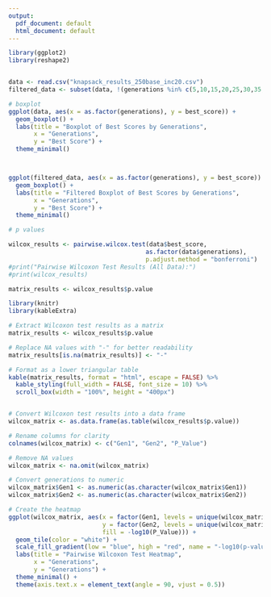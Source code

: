 ```yaml
---
output:
  pdf_document: default
  html_document: default
---
```



```r

library(ggplot2)
library(reshape2)


data <- read.csv("knapsack_results_250base_inc20.csv")
filtered_data <- subset(data, !(generations %in% c(5,10,15,20,25,30,35,40,45)))

# boxplot
ggplot(data, aes(x = as.factor(generations), y = best_score)) +
  geom_boxplot() +
  labs(title = "Boxplot of Best Scores by Generations",
       x = "Generations",
       y = "Best Score") +
  theme_minimal()



ggplot(filtered_data, aes(x = as.factor(generations), y = best_score)) +
  geom_boxplot() +
  labs(title = "Filtered Boxplot of Best Scores by Generations",
       x = "Generations",
       y = "Best Score") +
  theme_minimal()


```


```r

# p values

wilcox_results <- pairwise.wilcox.test(data$best_score, 
                                      as.factor(data$generations),
                                      p.adjust.method = "bonferroni")
#print("Pairwise Wilcoxon Test Results (All Data):")
#print(wilcox_results)

matrix_results <- wilcox_results$p.value 

library(knitr)
library(kableExtra)

# Extract Wilcoxon test results as a matrix
matrix_results <- wilcox_results$p.value

# Replace NA values with "-" for better readability
matrix_results[is.na(matrix_results)] <- "-"

# Format as a lower triangular table
kable(matrix_results, format = "html", escape = FALSE) %>%
  kable_styling(full_width = FALSE, font_size = 10) %>%
  scroll_box(width = "100%", height = "400px")


# Convert Wilcoxon test results into a data frame
wilcox_matrix <- as.data.frame(as.table(wilcox_results$p.value))

# Rename columns for clarity
colnames(wilcox_matrix) <- c("Gen1", "Gen2", "P_Value")

# Remove NA values
wilcox_matrix <- na.omit(wilcox_matrix)

# Convert generations to numeric
wilcox_matrix$Gen1 <- as.numeric(as.character(wilcox_matrix$Gen1))
wilcox_matrix$Gen2 <- as.numeric(as.character(wilcox_matrix$Gen2))

# Create the heatmap
ggplot(wilcox_matrix, aes(x = factor(Gen1, levels = unique(wilcox_matrix$Gen1)), 
                          y = factor(Gen2, levels = unique(wilcox_matrix$Gen2)), 
                          fill = -log10(P_Value))) +
  geom_tile(color = "white") +
  scale_fill_gradient(low = "blue", high = "red", name = "-log10(p-value)") +
  labs(title = "Pairwise Wilcoxon Test Heatmap",
       x = "Generations",
       y = "Generations") +
  theme_minimal() +
  theme(axis.text.x = element_text(angle = 90, vjust = 0.5))
```

